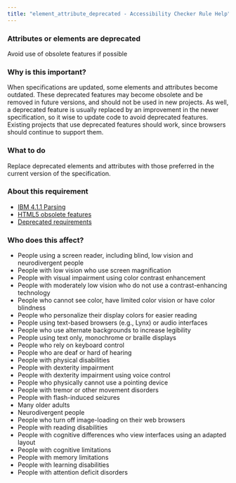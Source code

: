 ```yaml
---
title: "element_attribute_deprecated - Accessibility Checker Rule Help"
---
```


<div className="toolHelp">
<Row>
<Column colLg={16} colMd={8} colSm={4} className="toolHead">

### Attributes or elements are deprecated

<!-- This active message title is NOT used by the Checker, 
the browser extension uses the active messages: Fail_ or Potential_ message in ...nls/index.ts file instead -->


<div id="locLevel"></div>

<!-- the Checker browser extension displays the rule level, such as Violation, Needs Review, or Recommendation here -->

Avoid use of obsolete features if possible

<!-- Checker does not display this message sub-title, 
the browser extension displays the 0: message in  ...nls/index.ts file -->

<!-- Note that the messages in the test files must also match 
the messages from the ...nls/index.ts file instead of message titles here in mdx -->

</Column>
</Row>

<Row>
<Column colLg={11} colMd={5} colSm={4} className="toolMain">

### Why is this important?

When specifications are updated, some elements and attributes become outdated. These deprecated features may become obsolete and be removed in future versions, and should not be used in new projects. As well, a deprecated feature is usually replaced by an improvement in the newer specification, so it wise to update code to avoid deprecated features. Existing projects that use deprecated features should work, since browsers should continue to support them.


<div id="locSnippet"></div>


### What to do

Replace deprecated elements and attributes with those preferred in the current version of the specification.

</Column>
<Column colLg={5} colMd={3} colSm={4} className="toolLeft">

### About this requirement

<!-- should only include one requirement and one or more references to techniques and best practices -->
  
* [IBM 4.1.1 Parsing](https://www.ibm.com/able/requirements/requirements/#4_1_1)
* [HTML5 obsolete features](https://developer.mozilla.org/en-US/docs/Web/HTML/Element#obsolete_and_deprecated_elements)
* [Deprecated requirements](https://www.w3.org/TR/wai-aria-1.2/#deprecated)

### Who does this affect?

<!-- using this style of comment in this .mdx file.
also works for this multi-line style comment.
Only use a few of these categories below that are applicable to people affected
-->

* People using a screen reader, including blind, low vision and neurodivergent people
* People with low vision who use screen magnification
* People with visual impairment using color contrast enhancement
* People with moderately low vision who do not use a contrast-enhancing technology
* People who cannot see color, have limited color vision or have color blindness
* People who personalize their display colors for easier reading
* People using text-based browsers (e.g., Lynx) or audio interfaces
* People who use alternate backgrounds to increase legibility
* People using text only, monochrome or braille displays
* People who rely on keyboard control
* People who are deaf or hard of hearing
* People with physical disabilities
* People with dexterity impairment
* People with dexterity impairment using voice control
* People who physically cannot use a pointing device
* People with tremor or other movement disorders
* People with flash-induced seizures
* Many older adults
* Neurodivergent people
* People who turn off image-loading on their web browsers
* People with reading disabilities
* People with cognitive differences who view interfaces using an adapted layout
* People with cognitive limitations
* People with memory limitations
* People with learning disabilities
* People with attention deficit disorders
   
</Column>
</Row>
</div>
